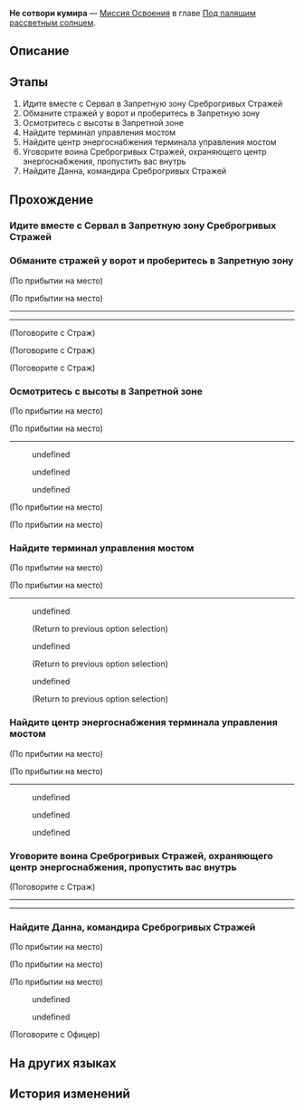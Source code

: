 {{Дополнить|Диалоги.}}
{{Миссия Инфобокс
|id              = 1011101
|Название        = 
|Изображение     = Миссия Освоения Не сотвори кумира.png
|Тип             = Миссия Освоения
|События         = 
|Глава           = Под палящим рассветным солнцем
|Условия         = Завершена [[Миссия Освоения]] ''[[Очистка внешней тьмы]]''
|Персонажи       = Данн; Дань Хэн; Зеле; Март 7; Первопроходец; Сервал; Среброгривые Стражи; Страж; Франц
|СтартЛокация    = [[Ярило-VI]] — [[Административный район]]
|Локации         = Административный район
|Предыдущая      = Очистка внешней тьмы
|Следующая       = Молодая гвардия
|Награды         = Device Encryption Key*1
}}
'''Не сотвори кумира''' — [[Миссия Освоения]] в главе [[Под палящим рассветным солнцем]].

==Описание==
{{Описание|Сервал приводит вас к энергетическому центру, но там уже поджидает Данн, её старинный знакомый. Вы сталкиваетесь в суровой битве и побеждаете Среброгривого Стража, однако случайно активируете сигнализацию.}}

==Этапы==
# Идите вместе с Сервал в Запретную зону Среброгривых Стражей
# Обманите стражей у ворот и проберитесь в Запретную зону
# Осмотритесь с высоты в Запретной зоне
# Найдите терминал управления мостом
# Найдите центр энергоснабжения терминала управления мостом
# Уговорите воина Среброгривых Стражей, охраняющего центр энергоснабжения, пропустить вас внутрь
# Найдите Данна, командира Среброгривых Стражей

==Прохождение==
{{Дополнить}}

===Идите вместе с Сервал в Запретную зону Среброгривых Стражей===
{{Описание миссии|локация=Административный район|Пробираясь через город, вы стараетесь не попадаться на глаза Среброгривым Стражам. Так вам удаётся добраться до дороги, ведущей к Запретной зоне Среброгривых Стражей. Пройдя вперёд, вы увидели самую охраняемую в Белобоге военную зону.<br />Сможете ли вы пройти через главные ворота Запретной зоны? А пройдя через ворота, сможете ли вы добраться до места назначения, не потревожив стражей?<br />Честно говоря, вы понятия не имеете. Сейчас вы возлагаете все надежды на талантливую девушку рядом с вами.}}
{{Диалог Начало}}
<!--Unknown TalkSentence: 101012101-->
<!--Unknown TalkSentence: 101012102-->
<!--Unknown TalkSentence: 101012103-->
<!--Unknown TalkSentence: 101012104-->
<!--Unknown TalkSentence: 101012105-->
{{Диалог Конец}}

===Обманите стражей у ворот и проберитесь в Запретную зону===
{{Описание миссии|локация=Запретная зона Среброгривых Стражей|Пробираясь через город, вы стараетесь не попадаться на глаза Среброгривым Стражам. Так вам удаётся добраться до дороги, ведущей к Запретной зоне Среброгривых Стражей. Местные Среброгривые Стражи свирепы и вооружены до зубов. По сравнению с ними патруль Среброгривых Стражей в городе - просто кучка ленивцев...<br />Но вы заметили, что они поумерили свой пыл после встречи с Сервал.<br />Возможно, это то, что поможет решить проблему. Нужно всего лишь попробовать!}}
{{Диалог Начало}}
<!--Unknown TalkSentence: 201310101-->
<!--Unknown TalkSentence: 201310102-->
;(По прибытии на место)

;(По прибытии на место)
----
<!--Unknown TalkSentence: 201310103-->
<!--Unknown TalkSentence: 201310104-->
<!--Unknown TalkSentence: 201310105-->
<!--Unknown TalkSentence: 201310106-->
<!--Unknown TalkSentence: 201310107-->
<!--Unknown TalkSentence: 201310108-->
<!--Unknown TalkSentence: 201310109-->
<!--Unknown TalkSentence: 201310110-->
<!--Unknown TalkSentence: 201310111-->
<!--Unknown TalkSentence: 201310112-->
<!--Unknown TalkSentence: 201310113-->
<!--Unknown TalkSentence: 201310114-->
<!--Unknown TalkSentence: 201310115-->
<!--Unknown TalkSentence: 201310116-->
----

;(Поговорите с Страж)
<!--Unknown TalkSentence: 201310201-->
<!--Unknown TalkSentence: 201310202-->

;(Поговорите с Страж)
<!--Unknown TalkSentence: 201310205-->
<!--Unknown TalkSentence: 201310206-->

;(Поговорите с Страж)
<!--Unknown TalkSentence: 201310203-->
<!--Unknown TalkSentence: 201310204-->
{{Диалог Конец}}

===Осмотритесь с высоты в Запретной зоне===
{{Описание миссии|локация=Запретная зона Среброгривых Стражей|Пробираясь через город, вы стараетесь не попадаться на глаза Среброгривым Стражам. Так вам удаётся добраться до дороги, ведущей к Запретной зоне Среброгривых Стражей. Местные Среброгривые Стражи свирепы и вооружены до зубов. По сравнению с ними патруль Среброгривых Стражей в городе - просто кучка ленивцев...<br />Но вы заметили, что они поумерили свой пыл после встречи с Сервал.<br />Вам тут всё незнакомо, сначала поднимитесь наверх и осмотритесь.}}
{{Диалог Начало}}
;(По прибытии на место)

;(По прибытии на место)
----
<!--Unknown TalkSentence: 201310301-->
:{{Диалог|Стрелка}} undefined
:<!--Unknown TalkSentence: 201310303-->
:<!--Unknown TalkSentence: 201310311-->
:{{Диалог|Стрелка}} undefined
:<!--Unknown TalkSentence: 201310305-->
:<!--Unknown TalkSentence: 201310306-->
:<!--Unknown TalkSentence: 201310311-->
:{{Диалог|Стрелка}} undefined
:<!--Unknown TalkSentence: 201310308-->
:<!--Unknown TalkSentence: 201310309-->
:<!--Unknown TalkSentence: 201310310-->
:<!--Unknown TalkSentence: 201310311-->
<!--Unknown TalkSentence: 201310303-->
<!--Unknown TalkSentence: 201310311-->
;(По прибытии на место)

;(По прибытии на место)
<!--Unknown TalkSentence: 201311901-->
<!--Unknown TalkSentence: 201311902-->
<!--Unknown TalkSentence: 201311903-->
{{Диалог Конец}}

===Найдите терминал управления мостом===
{{Описание миссии|локация=Запретная зона Среброгривых Стражей|В центре Запретной зоны расположен вращающийся мост. На другом его конце находится то, что Сервал описала словом «ад»... И именно туда-то вам и надо.<br />Но сначала вам нужно активировать терминал управления мостом и соединить один его край с другим.<br />Сервал говорит вам, что таких терминалов много. Отыщите их в Запретной зоне!}}
{{Диалог Начало}}

{{Описание миссии|локация=Запретная зона Среброгривых Стражей|В центре Запретной зоны расположен вращающийся мост. На другом его конце находится то, что Сервал описала словом «ад»... И именно туда-то вам и надо.<br />Но сначала вам нужно активировать терминал управления мостом и соединить один его край с другим.<br />К сожалению, первый найденный вами терминал отключён. Найдите другой терминал в Запретной зоне!}}
;(По прибытии на место)

;(По прибытии на место)
----
<!--Unknown TalkSentence: 201310501-->
:{{Диалог|Стрелка}} undefined
:<!--Unknown TalkSentence: 201310503-->
:<!--Unknown TalkSentence: 201310509-->
:<!--Unknown TalkSentence: 201310510-->
:;(Return to previous option selection)
:{{Диалог|Стрелка}} undefined
:<!--Unknown TalkSentence: 201310505-->
:<!--Unknown TalkSentence: 201310509-->
:<!--Unknown TalkSentence: 201310510-->
:;(Return to previous option selection)
:{{Диалог|Стрелка}} undefined
:<!--Unknown TalkSentence: 201310507-->
:<!--Unknown TalkSentence: 201310508-->
:<!--Unknown TalkSentence: 201310509-->
:<!--Unknown TalkSentence: 201310510-->
:;(Return to previous option selection)
{{Диалог Конец}}

===Найдите центр энергоснабжения терминала управления мостом===
{{Описание миссии|локация=Запретная зона Среброгривых Стражей|В центре Запретной зоны расположен вращающийся мост. На другом его конце находится то, что Сервал описала словом «ад»... И именно туда-то вам и надо.<br />Но сначала вам нужно активировать терминал управления мостом и соединить один его край с другим.<br />К сожалению, ни один из терминалов, которые вы нашли, не работает. Вам придётся пойти в центр энергоснабжения, чтобы всё проверить.}}
{{Диалог Начало}}
;(По прибытии на место)

;(По прибытии на место)
----
<!--Unknown TalkSentence: 201310601-->
<!--Unknown TalkSentence: 201310602-->
<!--Unknown TalkSentence: 201310603-->
<!--Unknown TalkSentence: 201310604-->
<!--Unknown TalkSentence: 201310605-->
<!--Unknown TalkSentence: 201310606-->
:{{Диалог|Стрелка}} undefined
:{{Диалог|Стрелка}} undefined
:{{Диалог|Стрелка}} undefined
{{Диалог Конец}}

===Уговорите воина Среброгривых Стражей, охраняющего центр энергоснабжения, пропустить вас внутрь===
{{Описание миссии|локация=Запретная зона Среброгривых Стражей|Сервал легко провела вас к центру энергоснабжения, но ворота охраняет воин Среброгривых Стражей. Его лицо полностью закрывает шлем, из-под которого он бросает на вас злобный взгляд.<br />Сможет ли умная Сервал в этот раз провернуть какой-нибудь трюк, чтобы попасть внутрь? Трудно сказать.}}
{{Диалог Начало}}

;(Поговорите с Страж)
----
<!--Unknown TalkSentence: 201310701-->
<!--Unknown TalkSentence: 201310702-->
<!--Unknown TalkSentence: 201310703-->
<!--Unknown TalkSentence: 201310704-->
<!--Unknown TalkSentence: 201310705-->
<!--Unknown TalkSentence: 201310706-->
<!--Unknown TalkSentence: 201310707-->
<!--Unknown TalkSentence: 201310708-->
<!--Unknown TalkSentence: 201310709-->
<!--Unknown TalkSentence: 201310710-->
<!--Unknown TalkSentence: 201310711-->
----
{{Диалог Конец}}

===Найдите Данна, командира Среброгривых Стражей===
{{Описание миссии|локация=Запретная зона Среброгривых Стражей|Сервал легко провела вас к центру энергоснабжения, но ворота охраняет воин Среброгривых Стражей. Его лицо полностью закрывает шлем, из-под которого он бросает на вас злобный взгляд.<br />К сожалению, в этот раз умной Сервал не удаётся провернуть свой трюк... Ничего не поделаешь, придётся искать Данна, которого упомянул страж.<br />Сервал, кажется, знакома с командиром. Может, в этот раз переговоры пройдут легче?}}
{{Диалог Начало}}
;(По прибытии на место)

;(По прибытии на место)
<!--Unknown TalkSentence: 201311911-->
<!--Unknown TalkSentence: 201311912-->

;(По прибытии на место)
<!--Unknown TalkSentence: 201310901-->
<!--Unknown TalkSentence: 201310902-->
<!--Unknown TalkSentence: 201310903-->
<!--Unknown TalkSentence: 201310904-->
<!--Unknown TalkSentence: 201310905-->
<!--Unknown TalkSentence: 201310906-->
:{{Диалог|Стрелка}} undefined
:<!--Unknown TalkSentence: 201310907-->
::{{tx}}
:<!--Unknown TalkSentence: 201310901-->
:<!--Unknown TalkSentence: 201310902-->
:<!--Unknown TalkSentence: 201310903-->
:<!--Unknown TalkSentence: 201310904-->
:<!--Unknown TalkSentence: 201310905-->
:<!--Unknown TalkSentence: 201310906-->
:<!--Unknown TalkSentence: 201310907-->
:<!--Unknown TalkSentence: 201310908-->
:<!--Unknown TalkSentence: 201310909-->
:<!--Unknown TalkSentence: 201310910-->
:<!--Unknown TalkSentence: 201310911-->
:<!--Unknown TalkSentence: 201310912-->
:<!--Unknown TalkSentence: 201310913-->
:<!--Unknown TalkSentence: 201310914-->
:<!--Unknown TalkSentence: 201310915-->
:<!--Unknown TalkSentence: 201310916-->
:<!--Unknown TalkSentence: 201310917-->
:<!--Unknown TalkSentence: 201310918-->
:<!--Unknown TalkSentence: 201310919-->
:<!--Unknown TalkSentence: 201310920-->
:<!--Unknown TalkSentence: 201310921-->
:<!--Unknown TalkSentence: 201310922-->
:{{Диалог|Стрелка}} undefined
:<!--Unknown TalkSentence: 201310910-->
::{{tx}}
:<!--Unknown TalkSentence: 201310901-->
:<!--Unknown TalkSentence: 201310902-->
:<!--Unknown TalkSentence: 201310903-->
:<!--Unknown TalkSentence: 201310904-->
:<!--Unknown TalkSentence: 201310905-->
:<!--Unknown TalkSentence: 201310906-->
:<!--Unknown TalkSentence: 201310907-->
:<!--Unknown TalkSentence: 201310908-->
:<!--Unknown TalkSentence: 201310909-->
:<!--Unknown TalkSentence: 201310910-->
:<!--Unknown TalkSentence: 201310911-->
:<!--Unknown TalkSentence: 201310912-->
:<!--Unknown TalkSentence: 201310913-->
:<!--Unknown TalkSentence: 201310914-->
:<!--Unknown TalkSentence: 201310915-->
:<!--Unknown TalkSentence: 201310916-->
:<!--Unknown TalkSentence: 201310917-->
:<!--Unknown TalkSentence: 201310918-->
:<!--Unknown TalkSentence: 201310919-->
:<!--Unknown TalkSentence: 201310920-->
:<!--Unknown TalkSentence: 201310921-->
:<!--Unknown TalkSentence: 201310922-->
<!--Unknown TalkSentence: 201310907-->
:{{tx}}
<!--Unknown TalkSentence: 201310901-->
<!--Unknown TalkSentence: 201310902-->
<!--Unknown TalkSentence: 201310903-->
<!--Unknown TalkSentence: 201310904-->
<!--Unknown TalkSentence: 201310905-->
<!--Unknown TalkSentence: 201310906-->
<!--Unknown TalkSentence: 201310907-->
<!--Unknown TalkSentence: 201310908-->
<!--Unknown TalkSentence: 201310909-->
<!--Unknown TalkSentence: 201310910-->
<!--Unknown TalkSentence: 201310911-->
<!--Unknown TalkSentence: 201310912-->
<!--Unknown TalkSentence: 201310913-->
<!--Unknown TalkSentence: 201310914-->
<!--Unknown TalkSentence: 201310915-->
<!--Unknown TalkSentence: 201310916-->
<!--Unknown TalkSentence: 201310917-->
<!--Unknown TalkSentence: 201310918-->
<!--Unknown TalkSentence: 201310919-->
<!--Unknown TalkSentence: 201310920-->
<!--Unknown TalkSentence: 201310921-->
<!--Unknown TalkSentence: 201310922-->

;(Поговорите с Офицер)
{{Диалог Конец}}

==На других языках==
{{На других языках
|en   = Unattainable Idol
|zhs  = 不可制造偶像
|zht  = 不可製造偶像
|ja   = アイドルを創ることなかれ
|ko   = 대체 불가 아이돌
|es   = Ídolo inalcanzable
|fr   = Idole inatteignable
|ru   = Не сотвори кумира
|th   = ไม่สามารถสร้างไอดอลได้
|vi   = Không Thể Tạo Nên Thần Tượng
|de   = Unerreichbares Idol
|id   = Tak Boleh Ciptakan Idola
|pt   = Ídolo Inatingível
}}

==История изменений==
{{История изменений|2.7}}
